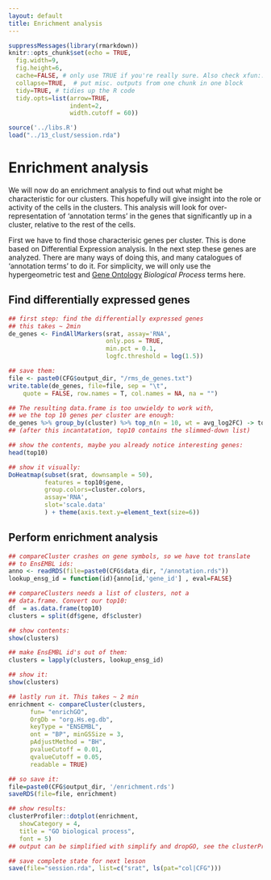 ```yaml
---
layout: default
title: Enrichment analysis
---
```


<!-- stuff to make Rmarkdown do what we want:  -->
```r
suppressMessages(library(rmarkdown))
knitr::opts_chunk$set(echo = TRUE,
  fig.width=9,
  fig.height=6,
  cache=FALSE, # only use TRUE if you're really sure. Also check xfun::cache_rds
  collapse=TRUE,  # put misc. outputs from one chunk in one block
  tidy=TRUE, # tidies up the R code
  tidy.opts=list(arrow=TRUE, 
                 indent=2,
                 width.cutoff = 60))
```

<!-- load complete state from previous lesson -->
```r
source('../libs.R')
load("../13_clust/session.rda")
```

# Enrichment analysis

We will now do an enrichment analysis to find out what might be characteristic for our 
clusters. This hopefully will give insight into the role or activity of the cells in the
clusters. This analysis will look for over-representation  of 'annotation terms' in the
genes that significantly up in a cluster, relative to the rest of the cells.

First we have to find those characterisic genes per cluster. This is
done based on Differential Expression analysis. In the next step these
genes are analyzed.  There are many ways of doing this, and many
catalogues of 'annotation terms' to do it.  For simplicity, we will only
use the hypergeometric test and [Gene
Ontology](http://geneontology.org/) *Biological Process* terms here.

## Find differentially expressed genes

```r

## first step: find the differentially expressed genes
## this takes ~ 2min
de_genes <- FindAllMarkers(srat, assay='RNA', 
                           only.pos = TRUE,
                           min.pct = 0.1,
                           logfc.threshold = log(1.5))

## save them:
file <- paste0(CFG$output_dir, "/rms_de_genes.txt")
write.table(de_genes, file=file, sep = "\t", 
    quote = FALSE, row.names = T, col.names = NA, na = "")

## The resulting data.frame is too unwieldy to work with, 
## we the top 10 genes per cluster are enough:
de_genes %>% group_by(cluster) %>% top_n(n = 10, wt = avg_log2FC) -> top10
## (after this incantatation, top10 contains the slimmed-down list)

## show the contents, maybe you already notice interesting genes:
head(top10)

## show it visually:
DoHeatmap(subset(srat, downsample = 50),
          features = top10$gene,
          group.colors=cluster.colors,
          assay='RNA',
          slot='scale.data'
          ) + theme(axis.text.y=element_text(size=6))

```

## Perform enrichment analysis 

```r

## compareCluster crashes on gene symbols, so we have tot translate
## to EnsEMBL ids:
anno <- readRDS(file=paste0(CFG$data_dir, "/annotation.rds"))
lookup_ensg_id = function(id){anno[id,'gene_id'] , eval=FALSE} 

## compareClusters needs a list of clusters, not a 
## data.frame. Convert our top10:
df  = as.data.frame(top10)
clusters = split(df$gene, df$cluster)

## show contents:
show(clusters)

## make EnsEMBL id's out of them:
clusters = lapply(clusters, lookup_ensg_id)

## show it:
show(clusters)

## lastly run it. This takes ~ 2 min
enrichment <- compareCluster(clusters,
      fun= "enrichGO",
      OrgDb = "org.Hs.eg.db",
      keyType = "ENSEMBL", 
      ont = "BP", minGSSize = 3,
      pAdjustMethod = "BH", 
      pvalueCutoff = 0.01, 
      qvalueCutoff = 0.05,
      readable = TRUE)

## so save it:
file=paste0(CFG$output_dir, '/enrichment.rds')
saveRDS(file=file, enrichment)

## show results:
clusterProfiler::dotplot(enrichment,
   showCategory = 4, 
   title = "GO biological process",
   font = 5)
## output can be simplified with simplify and dropGO, see the clusterProfiler vignette.

```

<!-- question: based on this, what would be cell types?  -->


<!-- lastly, save the complete sesssion for the next time -->
```r
## save complete state for next lesson
save(file="session.rda", list=c("srat", ls(pat="col|CFG")))
```
